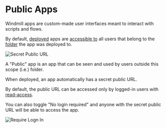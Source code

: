 
# Public Apps

Windmill apps are custom-made user interfaces meant to interact with scripts and flows.

By default, [deployed](./6_app_deployment.mdx) apps are [accessible to](../core_concepts/16_roles_and_permissions/index.mdx) all users that belong to the [folder](../core_concepts/8_groups_and_folders/index.mdx) the app was deployed to.

![Secret Public URL](../assets/apps/5_public_apps/public_app.png "Secret Public URL")

A "Public" app is an app that can be seen and used by users outside this scope (i.e.) folder.

When deployed, an app automatically has a secret public URL.

By default, the public URL can be accessed only by logged-in users with [read-access](../core_concepts/16_roles_and_permissions/index.mdx).

You can also toggle "No login required" and anyone with the secret public URL will be able to access the app.

![Require Logn In](../assets/apps/5_public_apps/public_log.png "Require Logn In")

<div className="grid grid-cols-2 gap-6 mb-4">
	<DocCard
		title="Roles and Permissions"
		description="Find out about the roles within a Windmill instance and their respective permissions."
		href="/docs/core_concepts/roles_and_permissions"
	/>
</div>